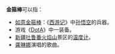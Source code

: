 '''金箍棒'''可以指：
* [[如意金箍棒|如意金箍棒]]：《[[西游记|西游记]]》中[[孙悟空|孙悟空]]的兵器。
* 游戏《[[DotA|DotA]]》中一装备。
* [[新疆|新疆]][[吐鲁番市|吐鲁番]][[火焰山|火焰山]]景区的[[温度计|温度计]]。
* [[龚琳娜|龚琳娜]]演唱的歌曲。
{{disambig|Cat=三字消歧义}}